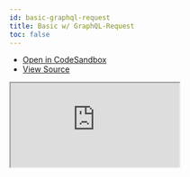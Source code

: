 ```yaml
---
id: basic-graphql-request
title: Basic w/ GraphQL-Request
toc: false
---
```


- [Open in CodeSandbox](https://codesandbox.io/s/github/tannerlinsley/react-query/tree/main/examples/react/basic-graphql-request)
- [View Source](https://github.com/TanStack/query/tree/main/examples/react/basic-graphql-request)

<iframe
  src="https://codesandbox.io/embed/github/tannerlinsley/react-query/tree/main/examples/react/basic-graphql-request?autoresize=1&fontsize=14&theme=dark"
  title="tannerlinsley/react-query: basic-graphql-request"
  sandbox="allow-forms allow-modals allow-popups allow-presentation allow-same-origin allow-scripts"
  style={{
    width: '100%',
    height: '80vh',
    border: '0',
    borderRadius: 8,
    overflow: 'hidden',
    position: 'static',
    zIndex: 0,
  }}
></iframe>
